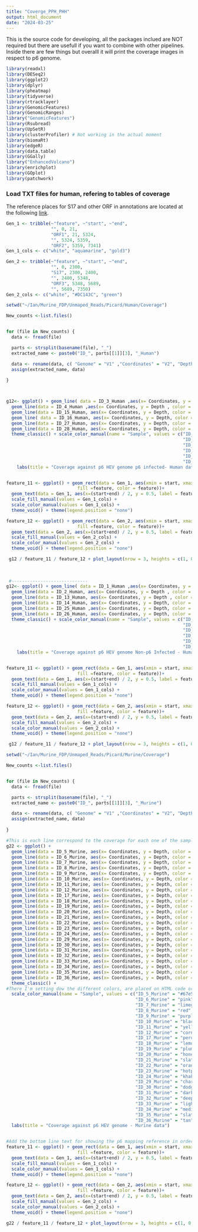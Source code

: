 ```yaml
---
title: "Coverge_PPH_PHH"
output: html_document
date: "2024-03-25"
---
```


This is the source code for developing, all the packages inclued are NOT required but there are usefull if you want to combine with other pipelines.
Inside there are few things but overalll it will print the coverage images in respect to p6 genome.


```r
library(readxl)
library(DESeq2)
library(ggplot2)
library(dplyr)
library(pheatmap)
library(tidyverse)
library(rtracklayer)
library(GenomicFeatures)
library(GenomicRanges)
library("GenomicFeatures")
library(Rsubread)
library(UpSetR)
library(clusterProfiler) # Not working in the actual moment
library(biomaRt)
library(edgeR)
library(data.table)
library(GGally)
library("EnhancedVolcano")
library(enrichplot)
library(GOplot)
library(patchwork)
```

### Load TXT files for human, refering to tables of coverage

The reference places for S17 and other ORF in annotations are located at the following [link](https://www.ncbi.nlm.nih.gov/nuccore/HQ389543).

```r

Gen_1 <- tribble(~"feature", ~"start", ~"end",
                 "", 0, 21,
                 "ORF1", 21, 5324,
                 "", 5324, 5359,
                 "ORF2", 5359, 7341)
Gen_1_cols <- c("white", "aquamarine", "gold3")

Gen_2 <- tribble(~"feature", ~"start", ~"end",
                 "", 0, 2300,
                 "S17", 2300, 2400,
                 "", 2400, 5348,
                 "ORF3", 5348, 5689,
                 "", 5689, 7350)
Gen_2_cols <- c("white", "#DC143C", "green")

```


```r
setwd("~/Ian/Murine_FDP/Unmaped_Reads/Picard/Human/Coverage")

New_counts <-list.files()


for (file in New_counts) {
  data <- fread(file)

  parts <- strsplit(basename(file), "_")
  extracted_name <- paste0("ID_", parts[[1]][3], "_Human")

  data <- rename(data, c( "Genome" = "V1" ,"Coordinates" = "V2", "Depth" = "V3" ))
  assign(extracted_name, data)
  
}



g12<- ggplot() + geom_line( data = ID_3_Human ,aes(x= Coordinates, y = Depth, color = "ID_3_Human"), lwd = 0.7) +
  geom_line(data = ID_4_Human ,aes(x= Coordinates, y = Depth , color = "ID_4_Human"), lwd = 0.7) +
  geom_line(data = ID_15_Human, aes(x= Coordinates, y = Depth, color = "ID_15_Human"), lwd = 0.7) +
  geom_line( data = ID_16_Human, aes(x= Coordinates, y = Depth, color = "ID_16_Human"), lwd = 0.7) +
  geom_line(data = ID_27_Human, aes(x= Coordinates, y = Depth, color = "ID_27_Human"), lwd = 0.7) +
  geom_line(data = ID_28_Human, aes(x= Coordinates, y = Depth, color = "ID_28_Human"), lwd = 0.7) +
  theme_classic() + scale_color_manual(name = "Sample", values = c("ID_3_Human" = "limegreen",
                                                                   "ID_4_Human" = "red",
                                                                   "ID_15_Human" = "yellow",
                                                                   "ID_16_Human" = "cornflowerblue",
                                                                   "ID_27_Human" = "plum",
                                                                   "ID_28_Human" = "#ff865b")) +
    labs(title = "Coverage against p6 HEV genome p6 infected- Human data")


feature_11 <- ggplot() + geom_rect(data = Gen_1, aes(xmin = start, xmax = end, ymin =0, ymax = 1,
                           fill =feature, color = feature))+
  geom_text(data = Gen_1, aes(x=(start+end) / 2, y = 0.5, label = feature)) +
  scale_fill_manual(values = Gen_1_cols) +
  scale_color_manual(values = Gen_1_cols) +
  theme_void() + theme(legend.position = "none") 

feature_12 <- ggplot() + geom_rect(data = Gen_2, aes(xmin = start, xmax = end, ymin =0, ymax = 1,
                           fill =feature, color = feature))+
  geom_text(data = Gen_2, aes(x=(start+end) / 2, y = 0.5, label = feature)) +
  scale_fill_manual(values = Gen_2_cols) +
  scale_color_manual(values = Gen_2_cols) +
  theme_void() + theme(legend.position = "none") 

 g12 / feature_11 / feature_12 + plot_layout(nrow = 3, heights = c(1, 0.1, 0.1))
 
 
 
 #-----------------------------
g12<- ggplot() + geom_line( data = ID_1_Human ,aes(x= Coordinates, y = Depth, color = "ID_1_Human"), lwd = 0.7) +
  geom_line(data = ID_2_Human, aes(x= Coordinates, y = Depth , color = "ID_2_Human"), lwd = 0.7)+ 
  geom_line(data = ID_13_Human, aes(x= Coordinates, y = Depth , color = "ID_13_Human"), lwd = 0.7) +
  geom_line(data = ID_14_Human, aes(x= Coordinates, y = Depth, color = "ID_14_Human"), lwd = 0.7) + 
  geom_line(data = ID_25_Human ,aes(x= Coordinates, y = Depth, color = "ID_25_Human"), lwd = 0.7) +
  geom_line(data = ID_26_Human, aes(x= Coordinates, y = Depth, color = "ID_26_Human"), lwd = 0.7) +
  theme_classic() + scale_color_manual(name = "Sample", values = c("ID_1_Human" = "#67e5c8",
                                                                   "ID_2_Human" = "pink",
                                                                   "ID_13_Human" = "purple",
                                                                   "ID_14_Human" = "black",
                                                                   "ID_25_Human" = "peru",
                                                                   "ID_26_Human" = "lemonchiffon")) +
    labs(title = "Coverage against p6 HEV genome Non-p6 Infected - Human data")


feature_11 <- ggplot() + geom_rect(data = Gen_1, aes(xmin = start, xmax = end, ymin =0, ymax = 1,
                           fill =feature, color = feature))+
  geom_text(data = Gen_1, aes(x=(start+end) / 2, y = 0.5, label = feature)) +
  scale_fill_manual(values = Gen_1_cols) +
  scale_color_manual(values = Gen_1_cols) +
  theme_void() + theme(legend.position = "none") 

feature_12 <- ggplot() + geom_rect(data = Gen_2, aes(xmin = start, xmax = end, ymin =0, ymax = 1,
                           fill =feature, color = feature))+
  geom_text(data = Gen_2, aes(x=(start+end) / 2, y = 0.5, label = feature)) +
  scale_fill_manual(values = Gen_2_cols) +
  scale_color_manual(values = Gen_2_cols) +
  theme_void() + theme(legend.position = "none") 

 g12 / feature_11 / feature_12 + plot_layout(nrow = 3, heights = c(1, 0.1, 0.1))

```



```r
setwd("~/Ian/Murine_FDP/Unmaped_Reads/Picard/Murine/Coverage")

New_counts <-list.files()


for (file in New_counts) {
  data <- fread(file)

  parts <- strsplit(basename(file), "_")
  extracted_name <- paste0("ID_", parts[[1]][3], "_Murine")

  data <- rename(data, c( "Genome" = "V1" ,"Coordinates" = "V2", "Depth" = "V3" ))
  assign(extracted_name, data)
  
}

#This is each line correspond to the coverage for each one of the samples, thje coilors are defined on a list in another call amd coords and Depth are teh actual ones that present how well are related.
g22 <- ggplot() + 
  geom_line(data = ID_5_Murine, aes(x= Coordinates, y = Depth, color = "ID_5_Murine"), lwd = 0.7) +
  geom_line(data = ID_6_Murine, aes(x= Coordinates, y = Depth, color = "ID_6_Murine"), lwd = 0.7) + 
  geom_line(data = ID_7_Murine, aes(x= Coordinates, y = Depth, color = "ID_7_Murine"), lwd = 0.7) +
  geom_line(data = ID_8_Murine, aes(x= Coordinates, y = Depth, color = "ID_8_Murine"), lwd = 0.7) +
  geom_line(data = ID_9_Murine, aes(x= Coordinates, y = Depth, color = "ID_9_Murine"), lwd = 0.7) +
  geom_line(data = ID_10_Murine, aes(x= Coordinates, y = Depth, color = "ID_10_Murine"), lwd = 0.7) + 
  geom_line(data = ID_11_Murine, aes(x= Coordinates, y = Depth, color = "ID_11_Murine"), lwd = 0.7) +
  geom_line(data = ID_12_Murine, aes(x= Coordinates, y = Depth, color = "ID_12_Murine"), lwd = 0.7) +
  geom_line(data = ID_17_Murine, aes(x= Coordinates, y = Depth, color = "ID_17_Murine"), lwd = 0.7) +
  geom_line(data = ID_18_Murine, aes(x= Coordinates, y = Depth, color = "ID_18_Murine"), lwd = 0.7) +
  geom_line(data = ID_19_Murine, aes(x= Coordinates, y = Depth, color = "ID_19_Murine"), lwd = 0.7) +
  geom_line(data = ID_20_Murine, aes(x= Coordinates, y = Depth, color = "ID_20_Murine"), lwd = 0.7) +
  geom_line(data = ID_21_Murine, aes(x= Coordinates, y = Depth, color = "ID_21_Murine"), lwd = 0.7) +
  geom_line(data = ID_22_Murine, aes(x= Coordinates, y = Depth, color = "ID_22_Murine"), lwd = 0.7) +
  geom_line(data = ID_23_Murine, aes(x= Coordinates, y = Depth, color = "ID_23_Murine"), lwd = 0.7) +
  geom_line(data = ID_24_Murine, aes(x= Coordinates, y = Depth, color = "ID_24_Murine"), lwd = 0.7) +
  geom_line(data = ID_29_Murine, aes(x= Coordinates, y = Depth, color = "ID_29_Murine"), lwd = 0.7) +
  geom_line(data = ID_30_Murine, aes(x= Coordinates, y = Depth, color = "ID_30_Murine"), lwd = 0.7) +
  geom_line(data = ID_31_Murine, aes(x= Coordinates, y = Depth, color = "ID_31_Murine"), lwd = 0.7) +
  geom_line(data = ID_32_Murine, aes(x= Coordinates, y = Depth, color = "ID_32_Murine"), lwd = 0.7) +
  geom_line(data = ID_33_Murine, aes(x= Coordinates, y = Depth, color = "ID_33_Murine"), lwd = 0.7) +
  geom_line(data = ID_34_Murine, aes(x= Coordinates, y = Depth, color = "ID_34_Murine"), lwd = 0.7) +
  geom_line(data = ID_35_Murine, aes(x= Coordinates, y = Depth, color = "ID_35_Murine"), lwd = 0.7) +
  geom_line(data = ID_36_Murine, aes(x= Coordinates, y = Depth, color = "ID_36_Murine"), lwd = 0.7) +
  theme_classic() + 
#There I'm setting dow the different colors, are placed on HTML code or using the base colors from R language, it is importnat that the values it's a list due it will be using them in the previous calls for the colors. Another way would be placing them inside a  single lis beforehand and call all the values afterwards.
  scale_color_manual(name = "Sample", values = c("ID_5_Murine" = "#67e5c8",
                                                 "ID_6_Murine" = "pink",
                                                 "ID_7_Murine" = "limegreen",
                                                 "ID_8_Murine" = "red",
                                                 "ID_9_Murine" = "purple",
                                                 "ID_10_Murine" = "black",
                                                 "ID_11_Murine" = "yellow",
                                                 "ID_12_Murine" = "cornflowerblue",
                                                 "ID_17_Murine" = "peru",
                                                 "ID_18_Murine" = "lemonchiffon",
                                                 "ID_19_Murine" = "plum",
                                                 "ID_20_Murine" = "honeydew4",
                                                 "ID_21_Murine" = "slateblue2",
                                                 "ID_22_Murine" = "orangered",
                                                 "ID_23_Murine" = "hotpink",
                                                 "ID_24_Murine" = "khaki4",
                                                 "ID_29_Murine" = "chartreuse",
                                                 "ID_30_Murine" = "dodgerblue",
                                                 "ID_31_Murine" = "darkorange",
                                                 "ID_32_Murine" = "deeppink",
                                                 "ID_33_Murine" = "lightseagreen",
                                                 "ID_34_Murine" = "mediumorchid",
                                                 "ID_35_Murine" = "slategray",
                                                 "ID_36_Murine" = "tan")) +
  labs(title = "Coverage against p6 HEV genome - Murine data")


#Add the bottom line text for showing the p6 mapping reference in order to match the contents of it with the coverage in specific places. 
feature_11 <- ggplot() + geom_rect(data = Gen_1, aes(xmin = start, xmax = end, ymin =0, ymax = 1,
                           fill =feature, color = feature))+
  geom_text(data = Gen_1, aes(x=(start+end) / 2, y = 0.5, label = feature)) +
  scale_fill_manual(values = Gen_1_cols) +
  scale_color_manual(values = Gen_1_cols) +
  theme_void() + theme(legend.position = "none") 

feature_12 <- ggplot() + geom_rect(data = Gen_2, aes(xmin = start, xmax = end, ymin =0, ymax = 1,
                           fill =feature, color = feature))+
  geom_text(data = Gen_2, aes(x=(start+end) / 2, y = 0.5, label = feature)) +
  scale_fill_manual(values = Gen_2_cols) +
  scale_color_manual(values = Gen_2_cols) +
  theme_void() + theme(legend.position = "none") 

g22 / feature_11 / feature_12 + plot_layout(nrow = 3, heights = c(1, 0.1, 0.1))

```

